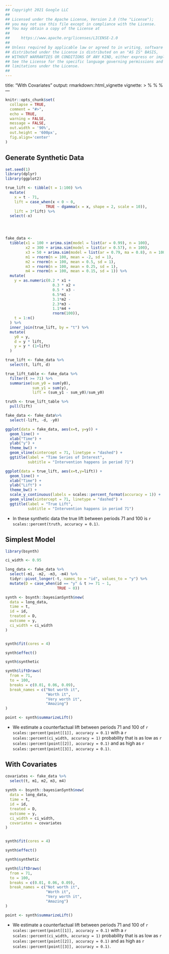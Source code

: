 ```yaml
---
## Copyright 2021 Google LLC
##
## Licensed under the Apache License, Version 2.0 (the "License");
## you may not use this file except in compliance with the License.
## You may obtain a copy of the License at
##
##     https://www.apache.org/licenses/LICENSE-2.0
##
## Unless required by applicable law or agreed to in writing, software
## distributed under the License is distributed on an "AS IS" BASIS,
## WITHOUT WARRANTIES OR CONDITIONS OF ANY KIND, either express or implied.
## See the License for the specific language governing permissions and
## limitations under the License.
##
---
```

title: "With Covariates"
output: rmarkdown::html_vignette
vignette: >
  %\VignetteIndexEntry{With Covariates}
  %\VignetteEngine{knitr::rmarkdown}
  %\VignetteEncoding{UTF-8}
---

```r
knitr::opts_chunk$set(
  collapse = TRUE,
  comment = "#>",
  echo = TRUE,
  warning = FALSE,
  message = FALSE,
  out.width = '90%', 
  out.height = '600px',
  fig.align='center'
)
```

## Generate Synthetic Data

```r
set.seed(1)
library(dplyr)
library(ggplot2)

true_lift <- tibble(t = 1:100) %>% 
  mutate(
    x = t - 71,
    lift = case_when(x < 0 ~ 0,
                  TRUE ~ dgamma(x = x, shape = 2, scale = 10)),
    lift = 3*lift) %>% 
  select(-x)




fake_data <-
  tibble(x1 = 100 + arima.sim(model = list(ar = 0.99), n = 100),
         x2 = 300 + arima.sim(model = list(ar = 0.57), n = 100),
         x3 = 50 + arima.sim(model = list(ar = 0.79, ma = 0.8), n = 100),
         m1 = rnorm(n = 100, mean = -2, sd = 1),
         m2 = rnorm(n = 100, mean = 0.5, sd = 1),
         m3 = rnorm(n = 100, mean = 0.25, sd = 1),
         m4 = rnorm(n = 100, mean = 0.15, sd = 1)) %>%
  mutate(
    y = as.numeric(0.2 * x1 + 
                     0.3 * x2 +
                     0.5 * x3 -
                     6.5*m1 -
                     3.1*m2 -
                     2.3*m3 -
                     1.1*m4 +
                     rnorm(100)),
    t = 1:n()
  ) %>% 
  inner_join(true_lift, by = "t") %>% 
  mutate(
    y0 = y,
    d = y * lift,
    y = y * (1+lift)
  )

true_lift <- fake_data %>% 
  select(t, lift, d)

true_lift_table <- fake_data %>% 
  filter(t >= 71) %>% 
  summarise(sum_y0 = sum(y0),
            sum_y1 = sum(y),
            lift = (sum_y1 - sum_y0)/sum_y0)

truth <- true_lift_table %>% 
  pull(lift)

fake_data <- fake_data%>% 
  select(-lift, -d, -y0)

ggplot(data = fake_data, aes(x=t, y=y)) +
  geom_line() +
  xlab("Time") +
  ylab("y") +
  theme_bw() +
  geom_vline(xintercept = 71, linetype = "dashed") +
  ggtitle(label = "Time Series of Interest", 
          subtitle = "Intervention happens in period 71")

ggplot(data = true_lift, aes(x=t,y=lift)) +
  geom_line() +
  xlab("Time") +
  ylab("Lift") +
  theme_bw() +
  scale_y_continuous(labels = scales::percent_format(accuracy = 1)) +
  geom_vline(xintercept = 71, linetype = "dashed") +
  ggtitle(label = "True Lift", 
          subtitle = "Intervention happens in period 71")
```

* In these synthetic data the true lift between periods 71 and 100 is `r scales::percent(truth, accuracy = 0.1)`.


## Simplest Model


```r
library(bsynth)

ci_width <- 0.95

long_data <- fake_data %>% 
  select(-m1, -m2, -m3, -m4) %>%
  tidyr::pivot_longer(-t, names_to = "id", values_to = "y") %>% 
  mutate(D = case_when(id == "y" & t >= 71 ~ 1,
                       TRUE ~ 0))

synth <- bsynth::bayesianSynth$new(
  data = long_data,
  time = t,
  id = id,
  treated = D,
  outcome = y,
  ci_width = ci_width
)


synth$fit(cores = 4)

synth$effect()

synth$synthetic

synth$liftDraws(
  from = 71,
  to = 100,
  breaks = c(0.01, 0.06, 0.09),
  break_names = c("Not worth it",
                  "Worth it",
                  "Very worth it",
                  "Amazing")
)

point <- synth$summarizeLift()


```
* We estimate a counterfactual lift between periods 71 and 100 of 
`r scales::percent(point[[1]], accuracy = 0.1)` with a 
`r scales::percent(ci_width, accuracy = 1)` probability that is as low as
`r scales::percent(point[[2]], accuracy = 0.1)` and as high as 
`r scales::percent(point[[3]], accuracy = 0.1)`.


## With Covariates

```r
covariates <- fake_data %>% 
  select(t, m1, m2, m3, m4) 
  
synth <- bsynth::bayesianSynth$new(
  data = long_data,
  time = t,
  id = id,
  treated = D,
  outcome = y,
  ci_width = ci_width, 
  covariates = covariates
)


synth$fit(cores = 4)

synth$effect()

synth$synthetic

synth$liftDraws(
  from = 71,
  to = 100,
  breaks = c(0.01, 0.06, 0.09),
  break_names = c("Not worth it",
                  "Worth it",
                  "Very worth it",
                  "Amazing")
)

point <- synth$summarizeLift()

```

* We estimate a counterfactual lift between periods 71 and 100 of 
`r scales::percent(point[[1]], accuracy = 0.1)` with a 
`r scales::percent(ci_width, accuracy = 1)` probability that is as low as
`r scales::percent(point[[2]], accuracy = 0.1)` and as high as 
`r scales::percent(point[[3]], accuracy = 0.1)`.




